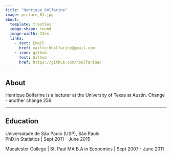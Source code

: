 ```yaml
---
title: "Henrique Bolfarine"
image: picture_01.jpg
about:
  template: trestles
  image-shape: round
  image-width: 23em
  links:
    - text: Email
      href: mailto:hbolfarine@gmail.com
    - icon: github
      text: Github
      href: https://github.com/hbolfarine/
---
```


## About

Henrique Bolfarine is a lecturer at the University of Texas at Austin.
Change - another change 256

---

## Education

Universidade de São Paulo (USP), São Paulo\
PhD in Statistics | Sept 2011 - June 2015

Macalester College | St. Paul MA
B.A in Economics | Sept 2007 - June 2011